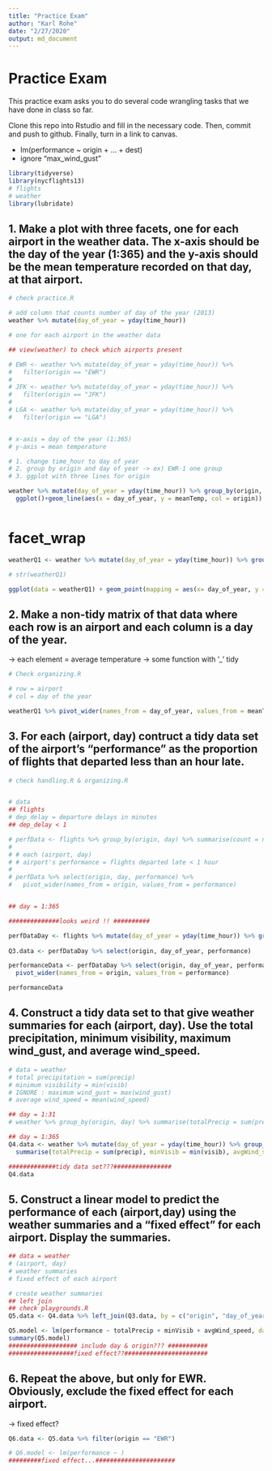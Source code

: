 ```yaml
---
title: "Practice Exam"
author: "Karl Rohe"
date: "2/27/2020"
output: md_document
---
```


# Practice Exam

This practice exam asks you to do several code wrangling tasks that we have done in class so far. 

Clone this repo into Rstudio and fill in the necessary code.  Then, commit and push to github.  Finally, turn in a link to canvas. 

- lm(performance ~ origin + ... + dest)
- ignore "max_wind_gust"


```r
library(tidyverse)
library(nycflights13)
# flights
# weather
library(lubridate)
```


## 1. Make a plot with three facets, one for each airport in the weather data.  The x-axis should be the day of the year (1:365) and the y-axis should be the mean temperature recorded on that day, at that airport.
```r
# check practice.R 

# add column that counts number of day of the year (2013)
weather %>% mutate(day_of_year = yday(time_hour))

# one for each airport in the weather data

## view(weather) to check which airports present

# EWR <- weather %>% mutate(day_of_year = yday(time_hour)) %>% 
#   filter(origin == "EWR")
# 
# JFK <- weather %>% mutate(day_of_year = yday(time_hour)) %>% 
#   filter(origin == "JFK")
# 
# LGA <- weather %>% mutate(day_of_year = yday(time_hour)) %>% 
#   filter(origin == "LGA")


# x-axis = day of the year (1:365)
# y-axis = mean temperature

# 1. change time_hour to day of year
# 2. group by origin and day of year -> ex) EWR-1 one group
# 3. ggplot with three lines for origin

weather %>% mutate(day_of_year = yday(time_hour)) %>% group_by(origin, day_of_year) %>% summarize(meanTemp = mean(temp, na.rm = T)) %>% 
  ggplot()+geom_line(aes(x = day_of_year, y = meanTemp, col = origin))



```

# facet_wrap

```r

weatherQ1 <- weather %>% mutate(day_of_year = yday(time_hour)) %>% group_by(origin, day_of_year) %>% summarize(meanTemp = mean(temp, na.rm = T))

# str(weatherQ1)

ggplot(data = weatherQ1) + geom_point(mapping = aes(x= day_of_year, y = meanTemp, color = origin)) + facet_wrap(~origin)

```


## 2. Make a non-tidy matrix of that data where each row is an airport and each column is a day of the year.  
-> each element = average temperature
-> some function with '_' tidy
```r

# Check organizing.R

# row = airport
# col = day of the year

weatherQ1 %>% pivot_wider(names_from = day_of_year, values_from = meanTemp)


```


## 3. For each (airport, day) contruct a tidy data set of the airport's "performance" as the proportion of flights that departed less than an hour late. 
```r
# check handling.R & organizing.R


# data
## flights
# dep_delay = departure delays in minutes
## dep_delay < 1

# perfData <- flights %>% group_by(origin, day) %>% summarise(count = n(), noDelay = length(dep_delay[dep_delay < 1]), performance = noDelay / count)
# 
# # each (airport, day)
# # airport's performance = flights departed late < 1 hour
# 
# perfData %>% select(origin, day, performance) %>% 
#   pivot_wider(names_from = origin, values_from = performance)


## day = 1:365

##############looks weird !! ##########

perfDataDay <- flights %>% mutate(day_of_year = yday(time_hour)) %>% group_by(origin, day_of_year) %>% summarise(count = n(), noDelay = length(dep_delay[dep_delay < 1]), performance = noDelay / count)
  
Q3.data <- perfDataDay %>% select(origin, day_of_year, performance)

performanceData <- perfDataDay %>% select(origin, day_of_year, performance) %>% 
  pivot_wider(names_from = origin, values_from = performance)

performanceData

```

## 4. Construct a tidy data set to that give weather summaries for each (airport, day).  Use the total precipitation, minimum visibility, maximum wind_gust, and average wind_speed.  
```r

# data = weather
# total precipitation = sum(precip)
# minimum visibility = min(visib)
# IGNORE : maximum wind_gust = max(wind_gust)
# average wind_speed = mean(wind_speed)

## day = 1:31
# weather %>% group_by(origin, day) %>% summarise(totalPrecip = sum(precip),minVisib = min(visib), avgWind_speed = mean(wind_speed))

## day = 1:365
Q4.data <- weather %>% mutate(day_of_year = yday(time_hour)) %>% group_by(origin, day_of_year) %>% 
  summarise(totalPrecip = sum(precip), minVisib = min(visib), avgWind_speed = mean(wind_speed))

#############tidy data set???################  
Q4.data 


```

## 5. Construct a linear model to predict the performance of each (airport,day) using the weather summaries and a "fixed effect" for each airport.  Display the summaries.  
```r
## data = weather
# (airport, day)
# weather summaries
# fixed effect of each airport

# create weather summaries
## left join
## check playgrounds.R
Q5.data <- Q4.data %>% left_join(Q3.data, by = c("origin", "day_of_year"))

Q5.model <- lm(performance ~ totalPrecip + minVisib + avgWind_speed, data = Q5.data)
summary(Q5.model)
################### include day & origin??? ###########
##################fixed effect??#######################

```

## 6. Repeat the above, but only for EWR.  Obviously, exclude the fixed effect for each airport.
-> fixed effect? 
```r

Q6.data <- Q5.data %>% filter(origin == "EWR")

# Q6.model <- lm(performance ~ )
#########fixed effect...######################
```